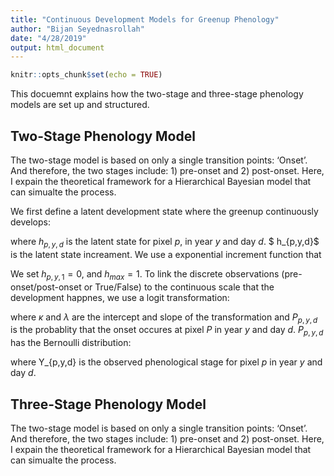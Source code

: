 ```yaml
---
title: "Continuous Development Models for Greenup Phenology"
author: "Bijan Seyednasrollah"
date: "4/28/2019"
output: html_document
---
```


```r
knitr::opts_chunk$set(echo = TRUE)
```

This docuemnt explains how the two-stage and three-stage phenology models are set up and structured. 

## Two-Stage Phenology Model
The two-stage model is based on only a single transition points: 'Onset'. And therefore, the two stages include: 1) pre-onset and 2) post-onset. Here, I expain the theoretical  framework for a Hierarchical Bayesian model that can simualte the process. 

We first define a latent development state where the greenup continuously develops:
\begin{equation}
h_{p,y,d+1}  = h_{p,y,d} + \delta h_{p,y,d}
\end{equation}

where $h_{p,y,d}$ is the latent state for pixel *p*, in year *y* and day *d*. $ \delta h_{p,y,d}$ is the latent state increament.
We use a exponential increment function that 

\begin{equation}
\delta h_{p,y,d} = e^{x_{p,y,d}\beta + \epsilon}(1 - h_{p,y,d}/h_{max})[T-T{base}]
\end{equation}

We set $h_{p,y,1} = 0$, and $h_{max} = 1$. To link the discrete observations (pre-onset/post-onset or True/False) to the continuous scale that the development happnes, we use a logit transformation:
\begin{equation}
logit(P_{p,y,d}) = \kappa + \lambda*h_{p,y,d}
\end{equation}

where $\kappa$ and $\lambda$ are the intercept and slope of the transformation and $P_{p,y,d}$ is the probablity that the onset occures at pixel *P* in year *y* and day *d*.
$P_{p,y,d}$ has the Bernoulli distribution:

\begin{equation}
Y_{p,y,d} \sim bernoulli(P_{p,y,d})
\end{equation}

where Y_{p,y,d} is the observed phenological stage for pixel *p* in year *y* and day *d*.

## Three-Stage Phenology Model

The two-stage model is based on only a single transition points: 'Onset'. And therefore, the two stages include: 1) pre-onset and 2) post-onset. Here, I expain the theoretical  framework for a Hierarchical Bayesian model that can simualte the process. 

